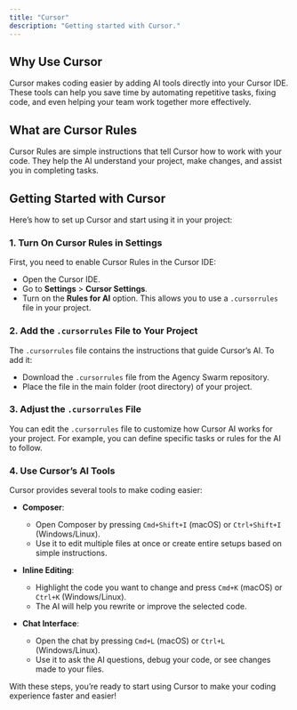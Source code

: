 ```yaml
---
title: "Cursor"
description: "Getting started with Cursor."
---
```


## Why Use Cursor

Cursor makes coding easier by adding AI tools directly into your Cursor IDE. These tools can help you save time by automating repetitive tasks, fixing code, and even helping your team work together more effectively.

## What are Cursor Rules

Cursor Rules are simple instructions that tell Cursor how to work with your code. They help the AI understand your project, make changes, and assist you in completing tasks.

## Getting Started with Cursor

Here’s how to set up Cursor and start using it in your project:

### 1. Turn On Cursor Rules in Settings

First, you need to enable Cursor Rules in the Cursor IDE:

- Open the Cursor IDE.
- Go to **Settings** > **Cursor Settings**.
- Turn on the **Rules for AI** option. This allows you to use a `.cursorrules` file in your project.

### 2. Add the `.cursorrules` File to Your Project

The `.cursorrules` file contains the instructions that guide Cursor’s AI. To add it:

- Download the `.cursorrules` file from the Agency Swarm repository.
- Place the file in the main folder (root directory) of your project.

### 3. Adjust the `.cursorrules` File

You can edit the `.cursorrules` file to customize how Cursor AI works for your project. For example, you can define specific tasks or rules for the AI to follow.

### 4. Use Cursor’s AI Tools

Cursor provides several tools to make coding easier:

- **Composer**:
  - Open Composer by pressing `Cmd+Shift+I` (macOS) or `Ctrl+Shift+I` (Windows/Linux).
  - Use it to edit multiple files at once or create entire setups based on simple instructions.

- **Inline Editing**:
  - Highlight the code you want to change and press `Cmd+K` (macOS) or `Ctrl+K` (Windows/Linux).
  - The AI will help you rewrite or improve the selected code.

- **Chat Interface**:
  - Open the chat by pressing `Cmd+L` (macOS) or `Ctrl+L` (Windows/Linux).
  - Use it to ask the AI questions, debug your code, or see changes made to your files.

With these steps, you’re ready to start using Cursor to make your coding experience faster and easier!
